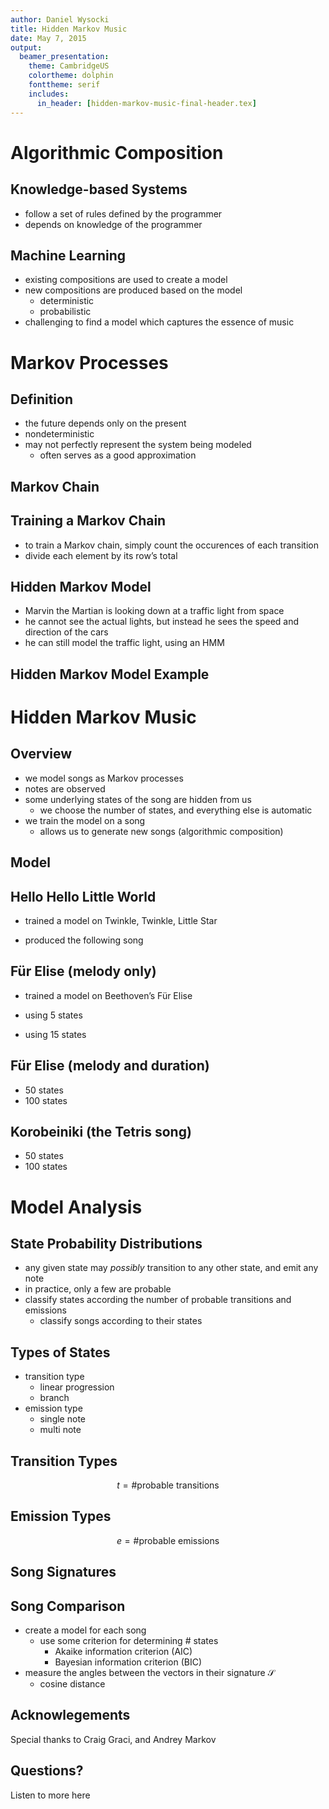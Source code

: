 ```yaml
---
author: Daniel Wysocki
title: Hidden Markov Music
date: May 7, 2015
output:
  beamer_presentation:
    theme: CambridgeUS
    colortheme: dolphin
    fonttheme: serif
    includes:
      in_header: [hidden-markov-music-final-header.tex]
---
```


# Algorithmic Composition

## Knowledge-based Systems

- follow a set of rules defined by the programmer
- depends on knowledge of the programmer

## Machine Learning

- existing compositions are used to create a model
- new compositions are produced based on the model
    - deterministic
    - probabilistic
- challenging to find a model which captures the essence of music



# Markov Processes

## Definition

- the future depends only on the present
- nondeterministic
- may not perfectly represent the system being modeled
    - often serves as a good approximation


## Markov Chain

\begin{figure}
\centering
\markovchain
\end{figure}


## Training a Markov Chain

- to train a Markov chain, simply count the occurences of each transition
- divide each element by its row's total

\begin{figure}
\begin{tabular}{r||c|c|c}
& G & Y & R
\\\hline\hline
G & 45 & 5 & 0
\\\hline
Y & 0 & 25 & 25
\\\hline
R & 30 & 0 & 20
\end{tabular}
$\Rightarrow$
\begin{tabular}{r||c|c|c}
& G & Y & R
\\\hline\hline
G & 0.9 & 0.1 & 0
\\\hline
Y & 0 & 0.5 & 0.5
\\\hline
R & 0.6 & 0 & 0.4
\end{tabular}
\end{figure}


## Hidden Markov Model

- Marvin the Martian is looking down at a traffic light from space
- he cannot see the actual lights, but instead he sees the speed and direction
  of the cars
- he can still model the traffic light, using an HMM


## Hidden Markov Model Example

\begin{figure}
\centering
\hiddenmarkovmodel
\end{figure}



# Hidden Markov Music

## Overview

- we model songs as Markov processes
- notes are observed
- some underlying states of the song are hidden from us
    - we choose the number of states, and everything else is automatic
- we train the model on a song
    - allows us to generate new songs (algorithmic composition)


## Model

\begin{figure}
\centering
\hiddenmarkovmusic
\end{figure}


## Hello Hello Little World

- trained a model on Twinkle, Twinkle, Little Star
  \playsong{twinkle.mp3}

- produced the following song
  \playsong{first-song.mp3}


## Für Elise (melody only)

- trained a model on Beethoven's Für Elise \playsong{elise.mp3}

- using 5 states \playsong{elise5.mp3}

- using 15 states \playsong{elise15.mp3}


## Für Elise (melody and duration)

- 50 states \playsong{elise_50_duration.mp3}
- 100 states \playsong{elise_100_duration.mp3}


## Korobeiniki (the Tetris song)

\playsong{tetris.mp3}

- 50 states \playsong{tetris_50.mp3}
- 100 states \playsong{tetris_100.mp3}



# Model Analysis

## State Probability Distributions

- any given state may *possibly* transition to any other state, and emit any
  note
- in practice, only a few are probable
- classify states according the number of probable transitions and emissions
    - classify songs according to their states


## Types of States

- transition type
    - linear progression
    - branch
- emission type
    - single note
    - multi note


## Transition Types

$$t = \textrm{\# probable transitions}$$

\begin{figure}
\transitiontypes
\end{figure}


## Emission Types

$$e = \textrm{\# probable emissions}$$

\begin{figure}
\emissiontypes
\end{figure}


## Song Signatures

\begin{gather*}
\vb{e} = \left\langle e_1, e_2, e_3, \ldots \right\rangle,
\quad\quad\quad
\vb{t} = \left\langle t_1, t_2, t_3, \ldots \right\rangle
\\\\
e_i = \textrm{\# states with } e = i,
\quad\quad
t_i = \textrm{\# states with } t = i
\\\\
\mathcal{S} = (\vb{e}, \vb{t})
\end{gather*}


## Song Comparison

- create a model for each song
    - use some criterion for determining # states
        - Akaike information criterion (AIC)
        - Bayesian information criterion (BIC)
- measure the angles between the vectors in their signature $\mathcal{S}$
    - cosine distance


## Acknowlegements

Special thanks to Craig Graci, and Andrey Markov


## Questions?

Listen to more here
\begin{figure}[b]
  \centering
  \includegraphics[width=0.35\textwidth]{img/qr-music}

  \href{https://dwysocki.github.io/csc466/music.html}
       {https://dwysocki.github.io/csc466/music.html}
\end{figure}
